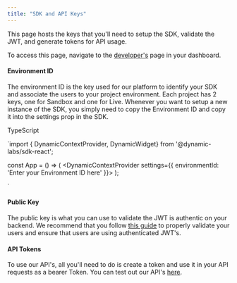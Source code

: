 ```yaml
---
title: "SDK and API Keys"
---
```


This page hosts the keys that you'll need to setup the SDK, validate the JWT, and generate tokens for API usage.

To access this page, navigate to the [developer's](https://app.dynamic.xyz/dashboard/developer) page in your dashboard.

#### Environment ID

The environment ID is the key used for our platform to identify your SDK and associate the users to your project environment. Each project has 2 keys, one for Sandbox and one for Live. Whenever you want to setup a new instance of the SDK, you simply need to copy the Environment ID and copy it into the settings prop in the SDK.

TypeScript

`import { DynamicContextProvider, DynamicWidget} from '@dynamic-labs/sdk-react';

const App = () => (
  <DynamicContextProvider
     settings={{
       environmentId: 'Enter your Environment ID here'
    }}>
    <DynamicWidget /> 
  </DynamicContextProvider>
);

`

#### Public Key

The public key is what you can use to validate the JWT is authentic on your backend. We recommend that you follow [this guide](/v2.1/docs/how-to-validate-users-on-the-backend) to properly validate your users and ensure that users are using authenticated JWT's.

#### API Tokens

To use our API's, all you'll need to do is create a token and use it in your API requests as a bearer Token. You can test out our API's [here](/v2.1/reference/getenvironmentbyid).